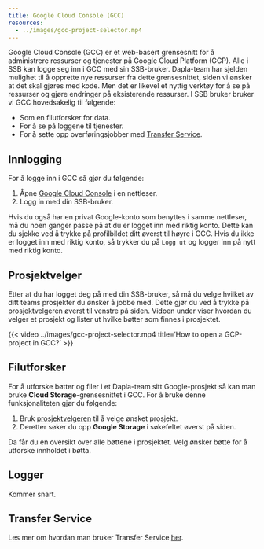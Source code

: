 ```yaml
---
title: Google Cloud Console (GCC)
resources: 
  - ../images/gcc-project-selector.mp4
---
```



Google Cloud Console (GCC) er et web-basert grensesnitt for å administrere ressurser og tjenester på Google Cloud Platform (GCP). Alle i SSB kan logge seg inn i GCC med sin SSB-bruker. Dapla-team har sjelden mulighet til å opprette nye ressurser fra dette grensesnittet, siden vi ønsker at det skal gjøres med kode. Men det er likevel et nyttig verktøy for å se på ressurser og gjøre endringer på eksisterende ressurser. I SSB bruker bruker vi GCC hovedsakelig til følgende:

- Som en filutforsker for data.
- For å se på loggene til tjenester.
- For å sette opp overføringsjobber med [Transfer Service](./transfer-service.html).

## Innlogging

For å logge inn i GCC så gjør du følgende:

1. Åpne [Google Cloud Console](https://console.cloud.google.com/) i en nettleser. 
2. Logg in med din SSB-bruker. 

Hvis du også har en privat Google-konto som benyttes i samme nettleser, må du noen ganger passe på at du er logget inn med riktig konto. Dette kan du sjekke ved å trykke på profilbildet ditt øverst til høyre i GCC. Hvis du ikke er logget inn med riktig konto, så trykker du på `Logg ut` og logger inn på nytt med riktig konto.



## Prosjektvelger

Etter at du har logget deg på med din SSB-bruker, så må du velge hvilket av ditt teams prosjekter du ønsker å jobbe med. Dette gjør du ved å trykke på prosjektvelgeren øverst til venstre på siden. Vidoen under viser hvordan du velger et prosjekt og lister ut hvilke bøtter som finnes i prosjektet.


{{< video ../images/gcc-project-selector.mp4
    title='How to open a GCP-project in GCC?'
 >}}

## Filutforsker

For å utforske bøtter og filer i et Dapla-team sitt Google-prosjekt så kan man bruke **Cloud Storage**-grensesnittet i GCC. For å bruke denne funksjonaliteten gjør du følgende:

1. Bruk [prosjektvelgeren](./gcc.html#prosjektvelger) til å velge ønsket prosjekt.
2. Deretter søker du opp **Google Storage** i søkefeltet øverst på siden.

Da får du en oversikt over alle bøttene i prosjektet. Velg ønsker bøtte for å utforske innholdet i bøtta.

## Logger

Kommer snart. 

## Transfer Service

Les mer om hvordan man bruker Transfer Service [her](./transfer-service.html).

